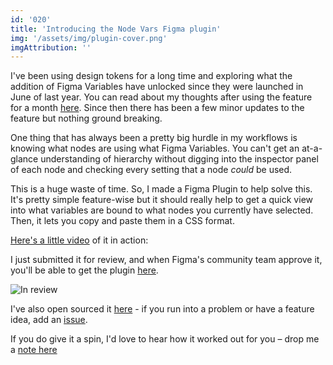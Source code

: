 ```yaml
---
id: '020'
title: 'Introducing the Node Vars Figma plugin'
img: '/assets/img/plugin-cover.png'
imgAttribution: ''
---
```



I've been using design tokens for a long time and exploring what the addition of Figma Variables have unlocked since they were launched in June of last year. You can read about my thoughts after using the feature for a month [here](https://www.matthewsimo.com/posts/2023-07-28-exploring-figma-vars). Since then there has been a few minor updates to the feature but nothing ground breaking.

One thing that has always been a pretty big hurdle in my workflows is knowing what nodes are using what Figma Variables. You can't get an at-a-glance understanding of hierarchy without digging into the inspector panel of each node and checking every setting that a node _could_ be used.

This is a huge waste of time. So, I made a Figma Plugin to help solve this. It's pretty simple feature-wise but it should really help to get a quick view into what variables are bound to what nodes you currently have selected. Then, it lets you copy and paste them in a CSS format.

[Here's a little video](https://go.simo.gg/JrDRb0Gt) of it in action:

I just submitted it for review, and when Figma's community team approve it, you'll be able to get the plugin [here](https://www.figma.com/community/plugin/1345121556751264927).

![In review](https://media.cleanshot.cloud/media/43415/d9XqQrorCmgWj4SvQ9bBdZiFRcjnxfKB0zlPkMGH.jpeg?Expires=1709284478&Signature=ZU85Gf1yIPbP-iiLb-niZeLtTf32Mkn-a62CSnWVfKFqsMozzxF8RDaSeJaX-8D6iUc~AKTTJmhYsMJ~NJfYRv1dpv9q5X6wypM7~TU7FldgIk2Yd2COojufNcogAuBRJBDOen6FX1z-4ZLuc5Ifa5iSh~MEbesMp1s6~HZXzYK~HdI-lN2EFdspX0ms4q7-8QQGXWwEGzYHQT6X~N1uwdELwKGssdFsf-q4OAgvGQJd0erzBzP64ZMox1ouv1E2qzkdVkGpfXh4e-RWcwtWMag9rw8iA7G11ND9sLAtOKrvwyyLa9sB7tcGckGLE2-of0QZS89C-EPj4OnsDuuhuw__&Key-Pair-Id=K269JMAT9ZF4GZ)

I've also open sourced it [here](https://github.com/matthewsimo/figma-node-vars) - if you run into a problem or have a feature idea, add an [issue](https://github.com/matthewsimo/figma-node-vars/issues/new).

If you do give it a spin, I'd love to hear how it worked out for you – drop me a [note here](mailto:hi@matthewsimo.com)

